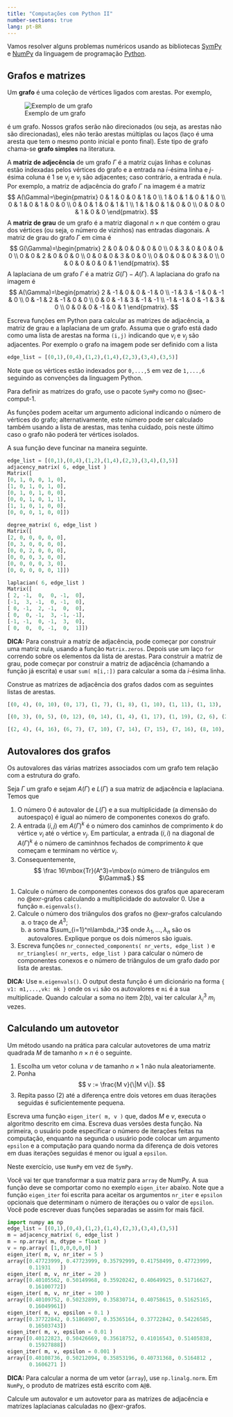 ```yaml
---
title: "Computações com Python II"
number-sections: true
lang: pt-BR
--- 
```


Vamos resolver alguns problemas numéricos usando as bibliotecas [SymPy](https://www.sympy.org/) e 
[NumPy](https://www.numpy.org/) da linguagem de programação [Python](https://www.python.org/).


  
## Grafos e matrizes

Um **grafo** é uma coleção de vértices ligados com arestas. Por exemplo, 

![Exemplo de um grafo](img/6n-graf.png)

é um grafo. Nossos grafos serão não direcionados (ou seja, as arestas não são direcionadas), eles não terão arestas múltiplas ou laços (laço é uma aresta que tem o mesmo ponto inicial e ponto final). Este tipo de grafo chama-se **grafo simples** na literatura.  

A **matriz de adjecência** de um grafo $\Gamma$ é a matriz cujas linhas e colunas estão indexadas pelos vértices do grafo e a entrada na $i$-ésima linha e $j$-ésima coluna é $1$ se $v_i$ e $v_j$ são adjacentes; caso contrário, a entrada é nula. Por exemplo, a matriz de adjacência do grafo $\Gamma$ na imagem é a matriz 
$$
A(\Gamma)=\begin{pmatrix} 0 & 1 & 0 & 0 & 1 & 0 \\ 
                1 & 0 & 1 & 0 & 1 & 0 \\
                0 & 1 & 0 & 1 & 0 & 0 \\
                0 & 0 & 1 & 0 & 1 & 1 \\
                1 & 1 & 0 & 1 & 0 & 0 \\
                0 & 0 & 0 & 1 & 0 & 0
\end{pmatrix}.
$$
A **matriz de grau** de um grafo é a matriz diagonal $n\times n$ que contém o grau dos vértices (ou seja, o número de vizinhos) nas entradas diagonais. A matriz de grau do grafo $\Gamma$ em cima é 
$$
G(\Gamma)=\begin{pmatrix} 2 & 0 & 0 & 0 & 0 & 0 \\ 
                0 & 3 & 0 & 0 & 0 & 0 \\
                0 & 0 & 2 & 0 & 0 & 0 \\
                0 & 0 & 0 & 3 & 0 & 0 \\
                0 & 0 & 0 & 0 & 3 & 0 \\
                0 & 0 & 0 & 0 & 0 & 1
\end{pmatrix}.
$$
A laplaciana de um grafo $\Gamma$ é a matriz $G(\Gamma)-A(\Gamma)$. A laplaciana do grafo na imagem é 
$$
A(\Gamma)=\begin{pmatrix} 2 & -1 & 0 & 0 & -1 & 0 \\ 
                -1 & 3 & -1 & 0 & -1 & 0 \\
                0 & -1 & 2 & -1 & 0 & 0 \\
                0 & 0 & -1 & 3 & -1 & -1 \\
                -1 & -1 & 0 & -1 & 3 & 0 \\
                0 & 0 & 0 & -1 & 0 & 1
\end{pmatrix}.
$$

:::{#exr-grafos}
Escreva funções em Python para calcular as matrizes de adjacência, a matriz de grau e a laplaciana de um grafo. Assuma que o grafo está dado como uma 
lista de arestas na forma `(i,j)` indicando que $v_i$ e $v_j$ são adjacentes. Por exemplo o grafo na imagem pode ser definido com a lista 
```python
edge_list = [(0,1),(0,4),(1,2),(1,4),(2,3),(3,4),(3,5)]
```
Note que os vértices estão indexados por `0,...,5` em vez de `1,...,6` seguindo as convenções da linguagem Python. 

Para definir as matrizes do grafo, use o pacote `SymPy` como no @sec-comput-1.

As funções podem aceitar um argumento adicional indicando o número de vértices do grafo; alternativamente, este número pode ser calculado também usando a lista de arestas, mas tenha cuidado, pois neste último caso o grafo não poderá ter vértices isolados.

A sua função deve funcinar na maneira seguinte. 

```python
edge_list = [(0,1),(0,4),(1,2),(1,4),(2,3),(3,4),(3,5)]
adjacency_matrix( 6, edge_list ) 
Matrix([
[0, 1, 0, 0, 1, 0],
[1, 0, 1, 0, 1, 0],
[0, 1, 0, 1, 0, 0],
[0, 0, 1, 0, 1, 1],
[1, 1, 0, 1, 0, 0],
[0, 0, 0, 1, 0, 0]])

degree_matrix( 6, edge_list )
Matrix([
[2, 0, 0, 0, 0, 0],
[0, 3, 0, 0, 0, 0],
[0, 0, 2, 0, 0, 0],
[0, 0, 0, 3, 0, 0],
[0, 0, 0, 0, 3, 0],
[0, 0, 0, 0, 0, 1]])

laplacian( 6, edge_list )
Matrix([
[ 2, -1,  0,  0, -1,  0],
[-1,  3, -1,  0, -1,  0],
[ 0, -1,  2, -1,  0,  0],
[ 0,  0, -1,  3, -1, -1],
[-1, -1,  0, -1,  3,  0],
[ 0,  0,  0, -1,  0,  1]])
```
<!--
In [1]: def adjacency_matrix( n, edge_list ):
   ...:     mat = Matrix.zeros( n, n )
   ...:     for e in edge_list:
   ...:         mat[e[0],e[1]] = mat[e[1],e[0]] = 1
   ...: 
   ...:     return mat
   ...: 
   ...: def laplacian( n, edge_list ):
   ...:     mat = adjacency_matrix( n, edge_list )
   ...:     lap_mat = mat.copy()
   ...:     n = mat.rows
   ...:     for i in range( n ):
   ...:         lap_mat[i,i] = -sum( mat[i,:] )
   ...:     return -lap_mat
   ...: 
   ...: def degree_matrix( n, edge_list ):
   ...:     mat = adjacency_matrix( n, edge_list )
   ...:     n = mat.rows
   ...:     deg_mat = Matrix.zeros( n, n )
   ...:     for i in range( n ):
   ...:         deg_mat[i,i] = sum( mat[i,:] 
            retuen deg_mat
-->

**DICA:** Para construir a matriz de adjacência, pode começar por construir uma matriz nula, usando a função `Matrix.zeros`. Depois use um laço `for`
correndo sobre os elementos da lista de arestas. Para construir a matriz de grau, pode começar por construir a matriz de adjacência (chamando a função já escrita) e 
usar `sum( m[i,:])` para calcular a soma da $i$-ésima linha.
:::

:::{#exr-grafo}
Construe as matrizes de adjacência dos grafos dados com as seguintes listas de arestas. 
```python
[(0, 4), (0, 10), (0, 17), (1, 7), (1, 8), (1, 10), (1, 11), (1, 13), (1, 14), (2, 8), (2, 16), (3, 10), (4, 7), (4, 14), (4, 19), (6, 18), (7, 9), (7, 15), (7, 18), (8, 19), (9, 13), (11, 16), (12, 15)]
```

```python
[(0, 3), (0, 5), (0, 12), (0, 14), (1, 4), (1, 17), (1, 19), (2, 6), (2, 8), (2, 15), (2, 16), (3, 11), (3, 12), (3, 14), (3, 15), (4, 8), (4, 9), (4, 10), (4, 11), (4, 18), (5, 6), (5, 7), (5, 11), (5, 13), (6, 15), (6, 17), (7, 9), (7, 14), (7, 16), (8, 9), (10, 13), (10, 16), (11, 19), (12, 14), (12, 16), (12, 19), (13, 15), (14, 15), (14, 17), (15, 18)]
```

```python
[(2, 4), (4, 16), (6, 7), (7, 10), (7, 14), (7, 15), (7, 16), (8, 10), (9, 14), (9, 18), (9, 19), (12, 18), (14, 16)]
```
:::


## Autovalores dos grafos

Os autovalores das várias matrizes associados com um grafo tem relação com a estrutura do grafo. 

:::{#lem-autovals-gr}
Seja $\Gamma$ um grafo e sejam $A(\Gamma)$ e  $L(\Gamma)$ a sua matriz de adjacência e laplaciana. Temos que 

1. O número $0$ é autovalor de $L(\Gamma)$ e a sua multiplicidade (a dimensão do autoespaço) é igual ao número de componentes conexos do grafo.
2. A entrada $(i,j)$ em $A(\Gamma)^k$ é o número dos caminhos de comprimento $k$ do vértice $v_i$ até o vértice $v_j$. Em particular, 
   a entrada $(i,i)$ na diagonal de $A(\Gamma)^k$ é o número de caminhnos fechados de comprimento $k$ que começam e terminam no vértice $v_i$.
3. Consequentemente,   
    $$
    \frac 16\mbox{Tr}(A^3)=\mbox{o número de triângulos em $\Gamma$.}
    $$
:::

:::{#exr-graph-eigen}
1. Calcule o número de componentes conexos dos grafos que apareceram no @exr-grafos  calculando a multiplicidade do autovalor $0$. Use a função `m.eigenvals()`.
2. Calcule o número dos triângulos dos grafos no @exr-grafos calculando 
   a.  o traço de $A^3$;
   b. a soma $\sum_{i=1}^n\lambda_i^3$ onde $\lambda_1,\ldots,\lambda_n$ são os autovalores. 
Explique porque os dois números são iguais. 
3. Escreva funções `nr_connected_components( nr_verts, edge_list )` e `nr_triangles( nr_verts, edge_list )` para calcular o número de componentes conexos  e o número de triângulos de um grafo dado por lista de arestas.

**DICA:** Use `m.eigenvals()`. O output desta função é um dicionário na forma `{ v1: m1,...,vk: mk }` onde os `vi` são os autovalores e `mi` é a sua multiplicade. Quando calcular a soma no item 2(b), vai ter calcular $\lambda_i^3$ $m_i$ vezes.
:::

## Calculando um autovetor

Um método usando na prática para calcular autovetores de uma matriz quadrada $M$ de tamanho $n\times n$ é o seguinte. 

1. Escolha um vetor coluna $v$ de tamanho $n\times 1$ não nula aleatoriamente. 
2. Ponha 
   $$ 
   v := \frac{M v}{\|M v\|}. 
   $$ 
3. Repita passo (2) até a diferença entre dois vetores em duas iterações seguidas é suficientemente pequena.  

:::{#exr-eigen-recurs}
Escreva uma função `eigen_iter( m, v )` que, dados $M$ e $v$, executa o algoritmo descrito em cima. Escreva duas versões desta função. Na primeira, o usuário pode especificar o número de iterações feitas na computação, enquanto na segunda o usuário pode colocar um argumento `epsilon` e a computação para quando norma da diferença de dois vetores em duas iterações seguidas é menor ou igual a `epsilon`. 

Neste exercício, use `NumPy` em vez de `SymPy`. 

Você vai ter que transformar a sua matriz para `array` de NumPy. A sua função deve se comportar como no exemplo `eigen_iter` abaixo. Note que a função `eigen_iter` foi escrita para aceitar os argumentos `nr_iter` e `epsilon` opcionais que determinam o número de iterações ou o valor de `epsilon`. Você pode escrever duas funções separadas se assim for mais fácil. 

```python
import numpy as np 
edge_list = [(0,1),(0,4),(1,2),(1,4),(2,3),(3,4),(3,5)]
m = adjacency_matrix( 6, edge_list )
m = np.array( m, dtype = float )
v = np.array( [1,0,0,0,0,0] )
eigen_iter( m, v, nr_iter = 5 ) 
array([0.47723999, 0.47723999, 0.35792999, 0.41758499, 0.47723999,
       0.11931   ])
eigen_iter( m, v, nr_iter = 20 ) 
array([0.40105562, 0.50149968, 0.35920242, 0.40649925, 0.51716627,
       0.16100772])
eigen_iter( m, v, nr_iter = 100 ) 
array([0.40109752, 0.50232899, 0.35830714, 0.40758615, 0.51625165,
       0.16049961])
eigen_iter( m, v, epsilon = 0.1 ) 
array([0.37722842, 0.51868907, 0.35365164, 0.37722842, 0.54226585,
       0.16503743])
eigen_iter( m, v, epsilon = 0.01 ) 
array([0.40122823, 0.50426669, 0.35618752, 0.41016543, 0.51405838,
       0.15927888])
eigen_iter( m, v, epsilon = 0.001 ) 
array([0.40108736, 0.50212094, 0.35853196, 0.40731368, 0.5164812 ,
       0.1606271 ])
```

**DICA:** Para calcular a norma de um vetor (`array`), use `np.linalg.norm`. Em `NumPy`, o produto de matrizes está escrito com `A@B`. 
:::

:::{#exr-eigen-recurs2}
Calcule um autovalor e um autovetor para as matrizes de adjacência e matrizes laplacianas calculadas no @exr-grafos.
:::

<!--
def eigen_iter( m, v, nr_iter = 0, epsilon = 0 ):
    if nr_iter == 0 and epsilon == 0:
        nr_iter = 100
    while True:
        v1 = m@v
        v1 = v1/norm(v1)
        nr_iter -= 1
        if epsilon != 0 and norm(v-v1) < epsilon: 
            break 
        if nr_iter == 0:
            break
        v = v1
    return v
--> 
